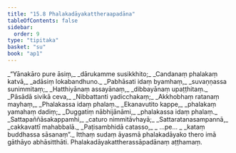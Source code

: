 ```yaml
---
title: "15.8 Phalakadāyakattheraapadāna"
tableOfContents: false
sidebar:
  order: 9
type: "tipitaka"
basket: "su"
book: "ap1"
---
```



<DynamicBreadcrumb />

<Division number="37" book="ap1">

<Paragraph number="2328" type="verses" book="ap1">
_“Yānakāro pure āsiṃ,_  
_dārukamme susikkhito;_  
_Candanaṃ phalakaṃ katvā,_  
_adāsiṃ lokabandhuno._  

</Paragraph>

</Division>
<Division number="38" book="ap1">

<Paragraph number="2329" type="verses" book="ap1">
_Pabhāsati idaṃ byamhaṃ,_  
_suvaṇṇassa sunimmitaṃ;_  
_Hatthiyānaṃ assayānaṃ,_  
_dibbayānaṃ upaṭṭhitaṃ._  

</Paragraph>

</Division>
<Division number="39" book="ap1">

<Paragraph number="2330" type="verses" book="ap1">
_Pāsādā sivikā ceva,_  
_Nibbattanti yadicchakaṃ;_  
_Akkhobhaṃ ratanaṃ mayhaṃ,_  
_Phalakassa idaṃ phalaṃ._  

</Paragraph>

</Division>
<Division number="40" book="ap1">

<Paragraph number="2331" type="verses" book="ap1">
_Ekanavutito kappe,_  
_phalakaṃ yamahaṃ dadiṃ;_  
_Duggatiṃ nābhijānāmi,_  
_phalakassa idaṃ phalaṃ._  

</Paragraph>

</Division>
<Division number="41" book="ap1">

<Paragraph number="2332" type="verses" book="ap1">
_Sattapaññāsakappamhi,_  
_caturo nimmitāvhayā;_  
_Sattaratanasampannā,_  
_cakkavattī mahabbalā._  

</Paragraph>

</Division>
<Division number="42" book="ap1">

<Paragraph number="2333" type="verses" book="ap1">
_Paṭisambhidā catasso,_  
_ …pe… _  
_kataṃ buddhassa sāsanaṃ”._  

</Paragraph>

<Paragraph number="2334" book="ap1">
Itthaṃ sudaṃ āyasmā phalakadāyako thero imā gāthāyo abhāsitthāti.

</Paragraph>
</Division>

<Paragraph number="2335" type="center" book="ap1">
Phalakadāyakattherassāpadānaṃ aṭṭhamaṃ.
</Paragraph>